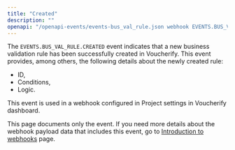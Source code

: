 ```yaml
---
title: "Created"
description: ""
openapi: "/openapi-events/events-bus_val_rule.json webhook EVENTS.BUS_VAL_RULE.CREATED"
---
```


The `EVENTS.BUS_VAL_RULE.CREATED` event indicates that a new business validation rule has been successfully created in Voucherify. This event provides, among others, the following details about the newly created rule:
- ID,
- Conditions,
- Logic.

This event is used in a webhook configured in Project settings in Voucherify dashboard.

<Note>This page documents only the event. If you need more details about the webhook payload data that includes this event, go to [Introduction to webhooks](/api-reference/introduction-to-webhooks "Introduction to webhooks v2024-01-01") page.</Note>